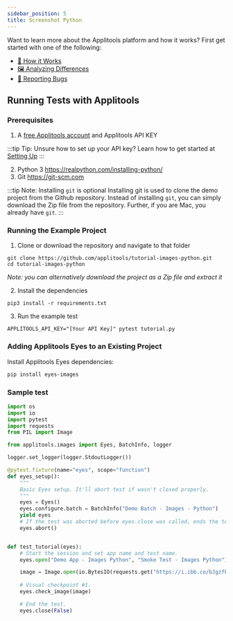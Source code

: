 ```yaml
---
sidebar_position: 5
title: Screenshot Python
---
```



Want to learn more about the Applitools platform and how it works? First get started with one of the following:

* [🤖 How it Works](/overview/how-it-works.html)
* [🖼 Analyzing Differences](/overview/analyzing-differences.html)
* [🐞 Reporting Bugs](/getting-started/reporting-bugs-from-applitools.html)

## Running Tests with Applitools

### Prerequisites

1. A [free Applitools account](https://applitools.com/users/register) and Applitools API KEY

  :::tip Tip: Unsure how to set up your API key?
  Learn how to get started at [Setting Up](/getting-started/setting-up-your-environment.html)
  :::


2. Python 3 <https://realpython.com/installing-python/>
3. Git <https://git-scm.com>

  :::tip Note: Installing `git` is optional
  Installing git is used to clone the demo project from the Github repository. Instead of installing `git`, you can simply download the Zip file from the repository. Further, if you are Mac, you already have `git`.
  :::

### Running the Example Project

1. Clone or download the repository and navigate to that folder
```
git clone https://github.com/applitools/tutorial-images-python.git
cd tutorial-images-python
```
*Note: you can alternatively download the project as a Zip file and extract it*

2. Install the dependencies
```
pip3 install -r requirements.txt
```

3. Run the example test
```
APPLITOOLS_API_KEY="[Your API Key]" pytest tutorial.py
```

### Adding Applitools Eyes to an Existing Project

Install Applitools Eyes dependencies:

```sh
pip install eyes-images
```

### Sample test

```python
import os
import io
import pytest
import requests
from PIL import Image

from applitools.images import Eyes, BatchInfo, logger

logger.set_logger(logger.StdoutLogger())

@pytest.fixture(name="eyes", scope="function")
def eyes_setup():
    """
    Basic Eyes setup. It'll abort test if wasn't closed properly.
    """
    eyes = Eyes()
    eyes.configure.batch = BatchInfo("Demo Batch - Images - Python")
    yield eyes
    # If the test was aborted before eyes.close was called, ends the test as aborted.
    eyes.abort()


def test_tutorial(eyes):
    # Start the session and set app name and test name.
    eyes.open("Demo App - Images Python", "Smoke Test - Images Python")

    image = Image.open(io.BytesIO(requests.get("https://i.ibb.co/bJgzfb3/applitools.png").content))
    
    # Visual checkpoint #1.
    eyes.check_image(image)

    # End the test.
    eyes.close(False)
```
